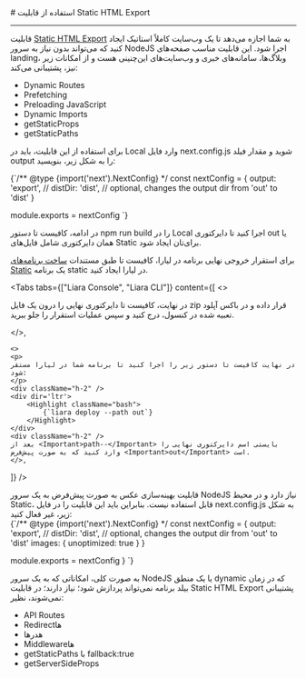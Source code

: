 

<Layout>
<Head>
<title>مستندات استفاده از قابلیت Static HTML Export در NextJS - لیارا</title>
</Head>
# استفاده از قابلیت Static HTML Export 
<hr className="mb-2" />

قابلیت <a href="https://nextjs.org/docs/pages/building-your-application/deploying/static-exports" className="text-[#2196f3] ">Static HTML Export</a> به شما اجازه می‌دهد تا یک وب‌سایت کاملاً استاتیک ایجاد کنید که می‌تواند بدون نیاز به سرور NodeJS اجرا شود.
این قابلیت مناسب صفحه‌های landing، وبلاگ‌ها، سامانه‌های خبری و وب‌سایت‌های این‌چنینی هست و از امکانات زیر نیز، پشتیبانی می‌کند:

<ul>
  <li>Dynamic Routes</li>
  <li>Prefetching</li>
  <li>Preloading JavaScript</li>
  <li>Dynamic Imports</li>
  <li>getStaticProps</li>
  <li>getStaticPaths</li>
</ul>

برای استفاده از این قابلیت، باید در Local وارد فایل <Important>next.config.js</Important> شوید و مقدار فیلد <Important>output</Important> را به شکل زیر، بنویسید:

<div className="h-2" />
<div dir='ltr'>
    <Highlight className="js">
        {`/** @type {import('next').NextConfig} */
const nextConfig = {
  output: 'export',
  // distDir: 'dist', // optional, changes the output dir from 'out' to 'dist'
}

module.exports = nextConfig
`}
    </Highlight>
</div>
<div className="h-2" />

در ادامه، کافیست تا دستور <Important>npm run build</Important> را در Local اجرا کنید تا دایرکتوری <Important>out</Important> یا همان دایرکتوری شامل فایل‌های Static برای‌تان ایجاد شود. 

<Section id="deploy-exported-static-html" title="استقرار خروجی نهایی در لیارا" />
برای استقرار خروجی نهایی برنامه در لیارا، کافیست تا طبق مستندات <a href="../../static/how-tos/create-app" className="text-[#2196f3] ">ساخت برنامه‌های Static</a> یک برنامه static در لیارا ایجاد کنید. 

<Tabs 
    tabs={["Liara Console", "Liara CLI"]} 
    content={[
    <>
    <p>
      در نهایت، کافیست تا دایرکتوری نهایی را درون یک فایل <Important>zip</Important> قرار داده و در باکس آپلود تعبیه شده در کنسول، درج کنید و سپس عملیات استقرار را جلو ببرید.
    </p>
    </>,

    <>
    <p>
    در نهایت کافیست تا دستور زیر را اجرا کنید تا برنامه شما در لیارا مستقر شود:
    </p>
    <div className="h-2" />
    <div dir='ltr'>
        <Highlight className="bash">
            {`liara deploy --path out`}
        </Highlight>
    </div>
    <div className="h-2" />
    بعد از <Important>path--</Important> بایستی اسم دایرکتوری نهایی را وارد کنید که به صورت پیش‌فرض <Important>out</Important> است.
    </>,

]} 
/>


<Section id="disable-image-optimization" title="غیرفعال کردن قابلیت بهینه‌سازی تصاویر" />
قابلیت بهینه‌سازی عکس به صورت پیش‌فرض به یک سرور NodeJS نیاز دارد و در محیط Static، قابل استفاده نیست.
بنابراین باید این قابلیت را در فایل <Important>next.config.js</Important> به شکل زیر، غیر فعال کنید:
<div className="h-2" />
<div dir='ltr'>
    <Highlight className="js">
        {`/** @type {import('next').NextConfig} */
const nextConfig = {
  output: 'export',
  // distDir: 'dist', // optional, changes the output dir from 'out' to 'dist'
  images: {
    unoptimized: true
  }
}

module.exports = nextConfig
}
`}
    </Highlight>
</div>
<div className="h-2" />

<Section id="unsupported-features" title="قابلیت‌های پشتیبانی نشده" />
به صورت کلی، امکاناتی که به یک سرور NodeJS یا یک منطق dynamic که در زمان بیلد برنامه نمی‌تواند پردازش شود؛ نیاز دارند؛
در قابلیت Static HTML Export پشتیبانی نمی‌شوند، نظیر:

<ul>
  <li>API Routes</li>
  <li>Redirectها</li>
  <li>هدرها</li>
  <li>Middlewareها</li>
  <li>getStaticPaths با fallback:true</li>
  <li>getServerSideProps</li>
</ul>



<NextPage next="./increase-next-cache"/>
</Layout>